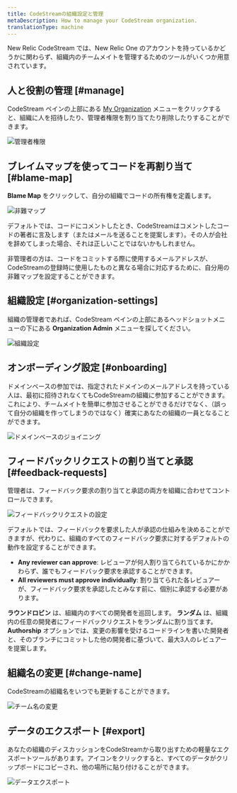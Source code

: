 ```yaml
---
title: CodeStreamの組織設定と管理
metaDescription: How to manage your CodeStream organization.
translationType: machine
---
```


New Relic CodeStream では、New Relic One のアカウントを持っているかどうかに関わらず、組織内のチームメイトを管理するためのツールがいくつか用意されています。

## 人と役割の管理 [#manage]

CodeStream ペインの上部にある [My Organization](/docs/codestream/how-use-codestream/my-organization) メニューをクリックすると、組織に人を招待したり、管理者権限を割り当てたり削除したりすることができます。

![管理者権限](/images/AdminRights2.png)

## ブレイムマップを使ってコードを再割り当て [#blame-map]

**Blame Map** をクリックして、自分の組織でコードの所有権を定義します。

![非難マップ](/images/MyOrgBlameMap.png)

デフォルトでは、コードにコメントしたとき、CodeStreamはコメントしたコードの著者に言及します（またはメールを送ることを提案します）。その人が会社を辞めてしまった場合、それは正しいことではないかもしれません。

非管理者の方は、コードをコミットする際に使用するメールアドレスが、CodeStreamの登録時に使用したものと異なる場合に対応するために、自分用の非難マップを設定することができます。

## 組織設定 [#organization-settings]

組織の管理者であれば、CodeStream ペインの上部にあるヘッドショットメニューの下にある **Organization Admin** メニューを探してください。

![組織設定](/images/OrganizationSettings.png)

## オンボーディング設定 [#onboarding]

ドメインベースの参加では、指定されたドメインのメールアドレスを持っている人は、最初に招待されなくてもCodeStreamの組織に参加することができます。これにより、チームメイトを簡単に参加させることができるだけでなく、（誤って自分の組織を作ってしまうのではなく）確実にあなたの組織の一員となることができます。

![ドメインベースのジョイニング](/images/OnboardingDomainJoining.png)

## フィードバックリクエストの割り当てと承認 [#feedback-requests]

管理者は、フィードバック要求の割り当てと承認の両方を組織に合わせてコントロールできます。

![フィードバックリクエストの設定](/images/FRTeamSettings.png)

デフォルトでは、フィードバックを要求した人が承認の仕組みを決めることができますが、代わりに、組織のすべてのフィードバック要求に対するデフォルトの動作を設定することができます。

* **Any reviewer can approve**: レビューアが何人割り当てられているかにかかわらず、誰でもフィードバック要求を承認することができます。
* **All reviewers must approve individually**: 割り当てられた各レビュアーが、フィードバック要求を承認したとみなす前に、個別に承認する必要があります。

**ラウンドロビン** は、組織内のすべての開発者を巡回します。 **ランダム** は、組織内の任意の開発者にフィードバックリクエストをランダムに割り当てます。 **Authorship** オプションでは、変更の影響を受けるコードラインを書いた開発者と、そのブランチにコミットした他の開発者に基づいて、最大3人のレビュアーを提案します。

## 組織名の変更 [#change-name]

CodeStreamの組織名をいつでも更新することができます。

![チーム名の変更](/images/ChangeOrgName.png)

## データのエクスポート [#export]

あなたの組織のディスカッションをCodeStreamから取り出すための軽量なエクスポートツールがあります。アイコンをクリックすると、すべてのデータがクリップボードにコピーされ、他の場所に貼り付けることができます。

![データエクスポート](/images/DataExport.png)